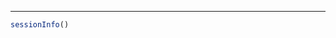 * * *



```r
sessionInfo()
```



[bcbio]: https://bcbio-nextgen.readthedocs.io
[bcl2fastq]: https://support.illumina.com/downloads/bcl2fastq-conversion-software-v217.html
[biomart]: https://bioconductor.org/packages/release/bioc/html/biomaRt.html
[ensembl]: http://useast.ensembl.org/Drosophila_melanogaster/Info/Index
[indrop]: http://1cell-bio.com
[matrix]: https://cran.r-project.org/web/packages/Matrix/index.html
[orchestra]: https://wiki.med.harvard.edu/Orchestra
[r]: https://www.r-project.org
[rapmap]: https://github.com/COMBINE-lab/RapMap
[scrna-seq]: http://bcbio-nextgen.readthedocs.io/en/latest/contents/configuration.html#single-cell-rna-sequencing
[seurat]: http://satijalab.org/seurat
[umis]: https://github.com/vals/umis
